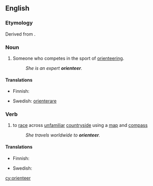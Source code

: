 ==English==

===Etymology===
Derived from {{etyl|sv|en}} {{term|orientera|lang=sv}}.

===Noun===
{{en-noun}}

# {{context|sports|lang=en}} Someone who competes in the sport of [[orienteering]].
#: ''She is an expert '''orienteer'''.''

====Translations====
{{trans-top|someone who competes in the sport of orienteering}}
* Finnish: {{t|fi|suunnistaja}}
{{trans-mid}}
* Swedish: [[orienterare]]
{{trans-bottom}}

===Verb===
{{en-verb}}

# {{context|sports|lang=en}} to [[race]] across [[unfamiliar]] [[countryside]] using a [[map]] and [[compass]]
#: ''She travels worldwide to '''orienteer'''.''

====Translations====
{{trans-top|to race across unfamiliar countryside using a map and compass}}
* Finnish: {{t|fi|suunnistaa}}
{{trans-mid}}
* Swedish: {{t+|sv|orientera}}
{{trans-bottom}}

[[cy:orienteer]]